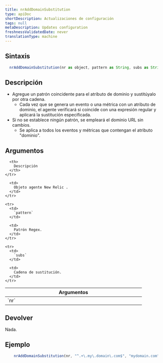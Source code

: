 ```yaml
---
title: nrAddDomainSubstitution
type: apiDoc
shortDescription: Actualizaciones de configuración
tags: null
metaDescription: Updates configuration
freshnessValidatedDate: never
translationType: machine
---
```


## Sintaxis

```js
  nrAddDomainSubstitution(nr as object, pattern as String, subs as String) as Void
```

## Descripción

* Agregue un patrón coincidente para el atributo de dominio y sustitúyalo por otra cadena.
  * Cada vez que se genera un evento o una métrica con un atributo de dominio, el agente verificará si coincide con una expresión regular y aplicará la sustitución especificada.
* Si no se establece ningún patrón, se empleará el dominio URL sin cambios.
  * Se aplica a todos los eventos y métricas que contengan el atributo &quot;dominio&quot;.

## Argumentos

<table>
  <thead>
    <tr>
      <th width="25%">
        Argumentos
      </th>

      <th>
        Descripción
      </th>
    </tr>
  </thead>

  <tbody>
    <tr>
      <td>
        `nr`
      </td>

      <td>
        Objeto agente New Relic .
      </td>
    </tr>

    <tr>
      <td>
        `pattern`
      </td>

      <td>
        Patrón Regex.
      </td>
    </tr>

    <tr>
      <td>
        `subs`
      </td>

      <td>
        Cadena de sustitución.
      </td>
    </tr>
  </tbody>
</table>

## Devolver

Nada.

## Ejemplo

```js
  	nrAddDomainSubstitution(nr, "^.+\.my\.domain\.com$", "mydomain.com")
```